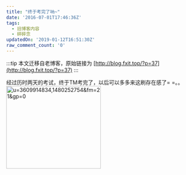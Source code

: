 ```yaml
---
title: "终于考完了呐~"
date: '2016-07-01T17:46:36Z'
tags:
  - 旧博客内容
  - 碎碎念
updatedOn: '2019-01-12T16:51:30Z'
raw_comment_count: '0'
---
```


:::tip
本文迁移自老博客，原始链接为 [http://blog.fxit.top/?p=37](http://blog.fxit.top/?p=37)
:::

   经过历时两天的考试，终于TM考完了，以后可以多多来这刷存在感了= =。。<img src="https://oss.keke.su/image/old-fxblog-img/23a468737fc34cb97734d2f1f5edaa4b.jpg" alt="u=3609914834,1480252754&amp;fm=21&amp;gp=0" width="252" height="220" class="alignnone size-full wp-image-42" />

